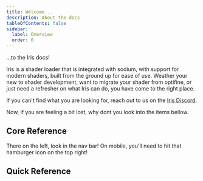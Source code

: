 ```yaml
---
title: Welcome...
description: About the docs
tableOfContents: false
sidebar:
  label: Overview
  order: 0
---
```



...to the Iris docs!

Iris is a shader loader that is integrated with sodium, with support for modern shaders, built from the ground up for ease of use. Weather your new to shader development, want to migrate your shader from optifine, or just need a refresher on what Iris can do, you have come to the right place. 

If you can't find what you are looking for, reach out to us on the [Iris Discord](https://discord.com/invite/jQJnav2jPu).

Now, if you are feeling a bit lost, why dont you look into the items bellow.

## Core Reference

There on the left, look in the nav bar! On mobile, you'll need to hit that hamburger icon on the top right!

## Quick Reference
<LinkCard
  title="Distant Horizons"
  description="How to support Distant Horizons in your shader."
  href="/reference/mod/dh/dh_overview/"
/>
<LinkCard
  title="Feature Flags"
  description="Query the activation state of certain features."
  href="/reference/shadersproperties/flags"
/>
